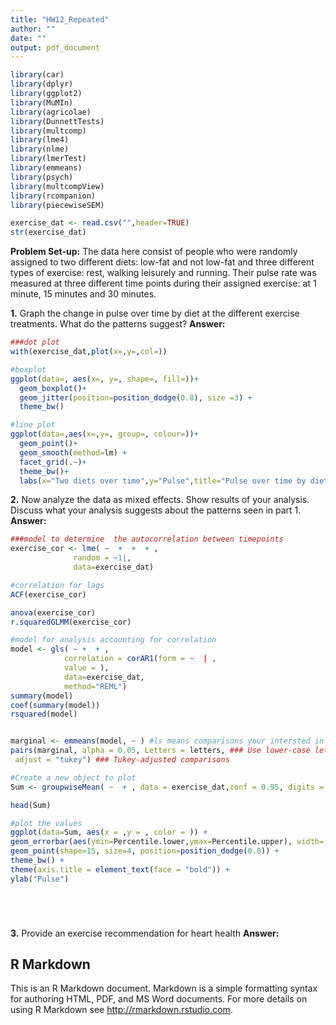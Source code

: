 ---
title: "HW12_Repeated"
author: ""
date: ""
output: pdf_document
---

```{r setup, include=FALSE}
library(car)
library(dplyr)
library(ggplot2)
library(MuMIn)
library(agricolae)
library(DunnettTests)
library(multcomp)
library(lme4)
library(nlme)
library(lmerTest)
library(emmeans)
library(psych)
library(multcompView)
library(rcompanion)
library(piecewiseSEM)


```

```{r}
exercise_dat <- read.csv("",header=TRUE)
str(exercise_dat)

```
**Problem Set-up:**
The data here consist of people who were randomly assigned to two different diets: low-fat and not low-fat and three different types of exercise: rest, walking leisurely and running. Their pulse rate was measured at three different time points during their assigned exercise: at 1 minute, 15 minutes and 30 minutes.

**1.**
Graph the change in pulse over time by diet at the different exercise treatments. What do the patterns suggest?
**Answer:**

```{r}
###dot plot
with(exercise_dat,plot(x=,y=,col=))

#boxplot
ggplot(data=, aes(x=, y=, shape=, fill=))+
  geom_boxplot()+
  geom_jitter(position=position_dodge(0.8), size =3) +
  theme_bw()

#line plot
ggplot(data=,aes(x=,y=, group=, colour=))+
  geom_point()+
  geom_smooth(method=lm) +
  facet_grid(.~)+
  theme_bw()+
  labs(x="Two diets over time",y="Pulse",title="Pulse over time by diet and exertype")
```


**2.**
Now analyze the data as mixed effects. Show results of your analysis. Discuss what your analysis suggests about the patterns seen in part 1.
**Answer:**


```{r}

###model to determine  the autocorrelation between timepoints
exercise_cor <- lme( ~  +  +  + , 
              random = ~1|,
              data=exercise_dat)

#correlation for lags
ACF(exercise_cor)

anova(exercise_cor)
r.squaredGLMM(exercise_cor)

#model for analysis accounting for correlation
model <- gls( ~ +  + ,
            correlation = corAR1(form = ~  | ,
            value = ), 
            data=exercise_dat,
            method="REML")
summary(model)
coef(summary(model))
rsquared(model)


marginal <- emmeans(model, ~ ) #ls means comparisons your intersted in
pairs(marginal, alpha = 0.05, Letters = letters, ### Use lower-case letters for .group
 adjust = "tukey") ### Tukey-adjusted comparisons

#Create a new object to plot
Sum <- groupwiseMean( ~  + , data = exercise_dat,conf = 0.95, digits = 3, traditional = FALSE, percentile = TRUE)

head(Sum)

#plot the values 
ggplot(data=Sum, aes(x = ,y = , color = )) +
geom_errorbar(aes(ymin=Percentile.lower,ymax=Percentile.upper), width=.2, size=0.7, position=position_dodge(0.8)) +
geom_point(shape=15, size=4, position=position_dodge(0.8)) +
theme_bw() +
theme(axis.title = element_text(face = "bold")) +
ylab("Pulse")






```


**3.**
Provide an exercise recommendation for heart health
**Answer:**



## R Markdown

This is an R Markdown document. Markdown is a simple formatting syntax for authoring HTML, PDF, and MS Word documents. For more details on using R Markdown see <http://rmarkdown.rstudio.com>.
